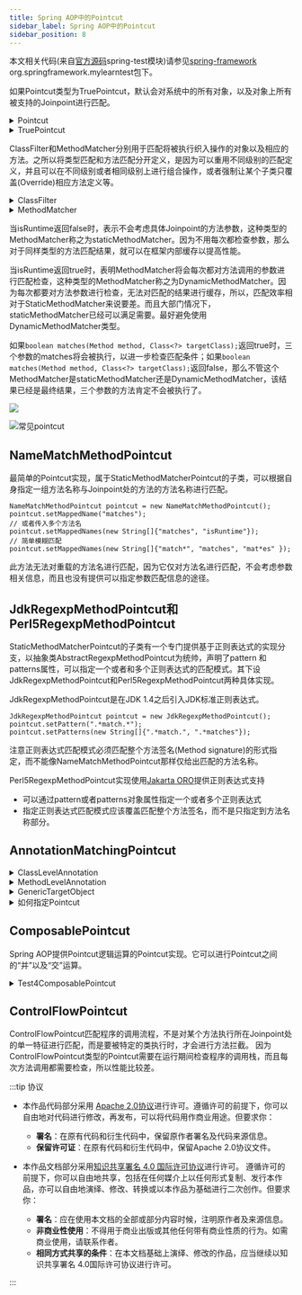 ```yaml
---
title: Spring AOP中的Pointcut
sidebar_label: Spring AOP中的Pointcut
sidebar_position: 8
---
```


本文相关代码(来自[官方源码](https://github.com/spring-projects/spring-framework.git "官方源码")spring-test模块)请参见[spring-framework](https://github.com/Halcyon666/spring-framework-modified/tree/main/spring-test) org.springframework.mylearntest包下。

如果Pointcut类型为TruePointcut，默认会对系统中的所有对象，以及对象上所有被支持的Joinpoint进行匹配。

<details>
	<summary>Pointcut</summary>

```java
package org.springframework.aop;

public interface Pointcut {

    ClassFilter getClassFilter();

    MethodMatcher getMethodMatcher();

    Pointcut TRUE = TruePointcut.INSTANCE;

}
```

</details>

<details>
	<summary>TruePointcut</summary>

```java
package org.springframework.aop;

import java.io.Serializable;

@SuppressWarnings("serial")
final class TruePointcut implements Pointcut, Serializable {

    public static final TruePointcut INSTANCE = new TruePointcut();

    private TruePointcut() {
    }

    @Override
    public ClassFilter getClassFilter() {
        return ClassFilter.TRUE;
    }

    @Override
    public MethodMatcher getMethodMatcher() {
        return MethodMatcher.TRUE;
    }

    private Object readResolve() {
        return INSTANCE;
    }

    @Override
    public String toString() {
        return "Pointcut.TRUE";
    }

}
```

</details>

ClassFilter和MethodMatcher分别用于匹配将被执行织入操作的对象以及相应的方法。之所以将类型匹配和方法匹配分开定义，是因为可以重用不同级别的匹配定义，并且可以在不同级别或者相同级别上进行组合操作，或者强制让某个子类只覆盖(Override)相应方法定义等。

<details>
	<summary>ClassFilter</summary>

```java
package org.springframework.aop;

@FunctionalInterface
public interface ClassFilter {

    boolean matches(Class<?> clazz);

    ClassFilter TRUE = TrueClassFilter.INSTANCE;

}
```

</details>

<details>
	<summary>MethodMatcher</summary>

```java
package org.springframework.aop;

import java.lang.reflect.Method;

public interface MethodMatcher {

    boolean matches(Method method, Class<?> targetClass);

    boolean isRuntime();

    boolean matches(Method method, Class<?> targetClass, Object... args);

    MethodMatcher TRUE = TrueMethodMatcher.INSTANCE;

}
```

</details>

当isRuntime返回false时，表示不会考虑具体Joinpoint的方法参数，这种类型的MethodMatcher称之为staticMethodMatcher。因为不用每次都检查参数，那么对于同样类型的方法匹配结果，就可以在框架内部缓存以提高性能。

当isRuntime返回true时，表明MethodMatcher将会每次都对方法调用的参数进行匹配检查，这种类型的MethodMatcher称之为DynamicMethodMatcher。因为每次都要对方法参数进行检查，无法对匹配的结果进行缓存，所以，匹配效率相对于StaticMethodMatcher来说要差。而且大部门情况下，staticMethodMatcher已经可以满足需要。最好避免使用DynamicMethodMatcher类型。

如果`boolean matches(Method method, Class<?> targetClass);`返回true时，三个参数的matches将会被执行，以进一步检查匹配条件；如果`boolean matches(Method method, Class<?> targetClass);`返回false，那么不管这个MethodMatcher是staticMethodMatcher还是DynamicMethodMatcher，该结果已经是最终结果，三个参数的方法肯定不会被执行了。

![](https://s2.loli.net/2023/07/15/joCBcvwn5NIWsVP.png)

![常见pointcut](https://s2.loli.net/2023/07/15/3TktmhvxbHauZI2.png "常见pointcut")

## NameMatchMethodPointcut

最简单的Pointcut实现，属于StaticMethodMatcherPointcut的子类，可以根据自身指定一组方法名称与Joinpoint处的方法的方法名称进行匹配。

```
NameMatchMethodPointcut pointcut = new NameMatchMethodPointcut();
pointcut.setMappedName("matches");
// 或者传入多个方法名
pointcut.setMappedNames(new String[]{"matches", "isRuntime"});
// 简单模糊匹配
pointcut.setMappedNames(new String[]{"match*", "matches", "mat*es" });
```

此方法无法对重载的方法名进行匹配，因为它仅对方法名进行匹配，不会考虑参数相关信息，而且也没有提供可以指定参数匹配信息的途径。

## JdkRegexpMethodPointcut和Perl5RegexpMethodPointcut

StaticMethodMatcherPointcut的子类有一个专门提供基于正则表达式的实现分支，以抽象类AbstractRegexpMethodPointcut为统帅，声明了pattern 和 patterns属性，可以指定一个或者和多个正则表达式的匹配模式。其下设JdkRegexpMethodPointcut和Perl5RegexpMethodPointcut两种具体实现。

JdkRegexpMethodPointcut是在JDK 1.4之后引入JDK标准正则表达式。

```
JdkRegexpMethodPointcut pointcut = new JdkRegexpMethodPointcut();
pointcut.setPattern(".*match.*");
pointcut.setPatterns(new String[]{".*match.", ".*matches"});
```

注意正则表达式匹配模式必须匹配整个方法签名(Method signature)的形式指定，而不能像NameMatchMethodPointcut那样仅给出匹配的方法名称。

Perl5RegexpMethodPointcut实现使用[Jakarta ORO](https://jakarta.apache.org/oro/)提供正则表达式支持

-   可以通过pattern或者patterns对象属性指定一个或者多个正则表达式
-   指定正则表达式匹配模式应该覆盖匹配整个方法签名，而不是只指定到方法名称部分。

## AnnotationMatchingPointcut

<details>
	<summary>ClassLevelAnnotation</summary>

```java
package org.springframework.mylearntest.aop.annotationmatchingpointcut;

import java.lang.annotation.ElementType;
import java.lang.annotation.Retention;
import java.lang.annotation.RetentionPolicy;
import java.lang.annotation.Target;

@Retention(RetentionPolicy.RUNTIME)
@Target(ElementType.TYPE)
public @interface ClassLevelAnnotation {
}
```

</details>

<details>
	<summary>MethodLevelAnnotation</summary>

```java
package org.springframework.mylearntest.aop.annotationmatchingpointcut;

import java.lang.annotation.ElementType;
import java.lang.annotation.Retention;
import java.lang.annotation.RetentionPolicy;
import java.lang.annotation.Target;

@Retention(RetentionPolicy.RUNTIME)
@Target(ElementType.METHOD)
public @interface MethodLevelAnnotation {
}
```

</details>

<details>
	<summary>GenericTargetObject</summary>

```java
package org.springframework.mylearntest.aop.annotationmatchingpointcut;

@ClassLevelAnnotation
public class GenericTargetObject {

    @MethodLevelAnnotation
    public void getMethod1() {
        System.out.println("getMethod1");
    }

    public void getMethod2() {
        System.out.println("getMethod2");
    }
}
```

</details>

<details>
	<summary>如何指定Pointcut</summary>

```java
AnnotationMatchingPointcut pointcut = new AnnotationMatchingPointcut(ClassLevelAnnotation.class);
// 也可以通过静态方法
AnnotationMatchingPointcut pointcut1 = AnnotationMatchingPointcut.forClassAnnotation(MethodLevelAnnotation.class);
// 同时限定
AnnotationMatchingPointcut pointcut2 = AnnotationMatchingPointcut.forClassAnnotation(ClassLevelAnnotation.class);
```

</details>

## ComposablePointcut

Spring AOP提供Pointcut逻辑运算的Pointcut实现。它可以进行Pointcut之间的“并”以及“交”运算。

<details>
	<summary>Test4ComposablePointcut</summary>

```java
package org.springframework.mylearntest.aop.pointcut.composablePointcut;

import org.junit.Assert;
import org.springframework.aop.ClassFilter;
import org.springframework.aop.MethodMatcher;
import org.springframework.aop.Pointcut;
import org.springframework.aop.support.ComposablePointcut;
import org.springframework.aop.support.Pointcuts;

public class Test4ComposablePointcut {

    public static void main(String[] args) {
        ComposablePointcut pointcut1 = new ComposablePointcut(new ClassFilter() {
            @Override
            public boolean matches(Class<?> clazz) {
                return false;
            }
        }, MethodMatcher.TRUE);

        ComposablePointcut pointcut2 = new ComposablePointcut(new ClassFilter() {
            @Override
            public boolean matches(Class<?> clazz) {
                return false;
            }
        }, MethodMatcher.TRUE);

        // union intersection
        ComposablePointcut union = pointcut1.union(pointcut2);
        ComposablePointcut intersection = pointcut1.intersection(union);

        Assert.assertEquals(pointcut1,intersection);

        // combine classFilter with methodMatcher
        pointcut2.union(new ClassFilter() {
            @Override
            public boolean matches(Class<?> clazz) {
                return false;
            }
        }).intersection(MethodMatcher.TRUE);

        // just compute between pointcut, use org.springframework.aop.support.Pointcuts
        Pointcut pointcut3 = new Pointcut() {
            @Override
            public ClassFilter getClassFilter() {
                return null;
            }

            @Override
            public MethodMatcher getMethodMatcher() {
                return null;
            }
        };

        Pointcut pointcut4 = new Pointcut() {
            @Override
            public ClassFilter getClassFilter() {
                return null;
            }

            @Override
            public MethodMatcher getMethodMatcher() {
                return null;
            }
        };
        
        Pointcut union1 = Pointcuts.union(pointcut3, pointcut4);
        Pointcut intersection1 = Pointcuts.intersection(pointcut3, pointcut4);

    }
}
```

</details>

## ControlFlowPointcut

ControlFlowPointcut匹配程序的调用流程，不是对某个方法执行所在Joinpoint处的单一特征进行匹配，而是要被特定的类执行时，才会进行方法拦截。
因为ControlFlowPointcut类型的Pointcut需要在运行期间检查程序的调用栈，而且每次方法调用都需要检查，所以性能比较差。

:::tip 协议

-   本作品代码部分采用 [Apache 2.0协议](https://www.apache.org/licenses/LICENSE-2.0)进行许可。遵循许可的前提下，你可以自由地对代码进行修改，再发布，可以将代码用作商业用途。但要求你：
    -   **署名**：在原有代码和衍生代码中，保留原作者署名及代码来源信息。
    -   **保留许可证**：在原有代码和衍生代码中，保留Apache 2.0协议文件。

-   本作品文档部分采用[知识共享署名 4.0 国际许可协议](http://creativecommons.org/licenses/by/4.0/)进行许可。 遵循许可的前提下，你可以自由地共享，包括在任何媒介上以任何形式复制、发行本作品，亦可以自由地演绎、修改、转换或以本作品为基础进行二次创作。但要求你：
    -   **署名**：应在使用本文档的全部或部分内容时候，注明原作者及来源信息。
    -   **非商业性使用**：不得用于商业出版或其他任何带有商业性质的行为。如需商业使用，请联系作者。
    -   **相同方式共享的条件**：在本文档基础上演绎、修改的作品，应当继续以知识共享署名 4.0国际许可协议进行许可。

:::
